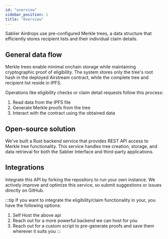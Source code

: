 ```yaml
---
id: "overview"
sidebar_position: 1
title: "Overview"
---
```



Sablier Airdrops use pre-configured Merkle trees, a data structure that efficiently stores recipient lists and their individual claim details.

## General data flow

Merkle trees enable minimal onchain storage while maintaining cryptographic proof of eligibility. The system stores only the tree's root hash in the deployed Airstream contract, while the complete tree and recipient list reside in IPFS.

Operations like eligibility checks or claim detail requests follow this process:

1. Read data from the IPFS file
2. Generate Merkle proofs from the tree
3. Interact with the contract using the obtained data

## Open-source solution

We've built a Rust backend service that provides REST API access to Merkle tree functionality. This service handles tree creation, storage, and data retrieval for both the Sablier Interface and third-party applications.

## Integrations

Integrate this API by forking the repository to run your own instance. We actively improve and optimize this service, so submit suggestions or issues directly on GitHub.

:::tip
If you want to integrate the eligibility/claim functionality in your, you have the following options:

1. Self Host the above api
2. Reach out for a more powerful backend we can host for you
3. Reach out for a custom script to pre-generate proofs and save them wherever it suits you
   :::

<LinkPreviewMerkleAPI />
